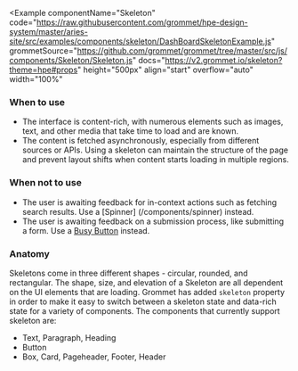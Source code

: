 
<Example
  componentName="Skeleton"
  code="https://raw.githubusercontent.com/grommet/hpe-design-system/master/aries-site/src/examples/components/skeleton/DashBoardSkeletonExample.js"
  grommetSource="https://github.com/grommet/grommet/tree/master/src/js/components/Skeleton/Skeleton.js"
  docs="https://v2.grommet.io/skeleton?theme=hpe#props"
  height="500px"
  align="start"
  overflow="auto"
  width="100%"
>
  <DashBoardSkeletonExample />
</Example>

### When to use
- The interface is content-rich, with numerous elements such as images, text, and other media that take time to load and are known.
- The content is fetched asynchronously, especially from different sources or APIs. Using a skeleton can maintain the structure of the page and prevent layout shifts when content starts loading in multiple regions.

### When not to use
- The user is awaiting feedback for in-context actions such as fetching search results. Use a [Spinner] (/components/spinner) instead.
- The user is awaiting feedback on a submission process, like submitting a form. Use a [Busy Button](/components/button#busy-button) instead.

### Anatomy

<Example plain>
  <SkeletonAnatomy />
</Example>


Skeletons come in three different shapes - circular, rounded, and rectangular. The shape, size, and elevation of a Skeleton are all dependent on the UI elements that are loading. 
Grommet has added `skeleton` property in order to make it easy to switch between a skeleton state and data-rich state for a variety of components.
The components that currently support skeleton are:
- Text, Paragraph, Heading
- Button
- Box, Card, Pageheader, Footer, Header
